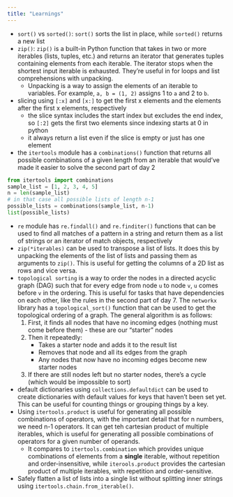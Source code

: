 ```yaml
--- 
title: "Learnings"
---
```


- `sort()` vs `sorted()`: `sort()` sorts the list in place, while `sorted()` returns a new list
- `zip()`: `zip()` is a built-in Python function that takes in two or more iterables (lists, tuples, etc.) and returns an iterator that generates tuples containing elements from each iterable. The iterator stops when the shortest input iterable is exhausted. They're useful in for loops and list comprehensions with unpacking.
    - Unpacking is a way to assign the elements of an iterable to variables. For example, `a, b = (1, 2)` assigns 1 to `a` and 2 to `b`.
- slicing using `[:x]` and `[x:]` to get the first x elements and the elements after the first x elements, respectively 
    - the slice syntax includes the start index but excludes the end index, so `[:2]` gets the first two elements since indexing starts at 0 in python
    - it always return a list even if the slice is empty or just has one element
- the `itertools` module has a `combinations()` function that returns all possible combinations of a given length from an iterable that would've made it easier to solve the second part of day 2
```python
from itertools import combinations
sample_list = [1, 2, 3, 4, 5]
n = len(sample_list)
# in that case all possible lists of length n-1
possible_lists = combinations(sample_list, n-1)
list(possible_lists)
```
- `re` module has `re.findall()` and `re.finditer()` functions that can be used to find all matches of a pattern in a string and return them as a list of strings or an iterator of match objects, respectively
- `zip(*iterables)` can be used to transpose a list of lists. It does this by unpacking the elements of the list of lists and passing them as arguments to `zip()`. This is useful for getting the columns of a 2D list as rows and vice versa.
- `topological sorting` is a way to order the nodes in a directed acyclic graph (DAG) such that for every edge from node `u` to node `v`, `u` comes before `v` in the ordering. This is useful for tasks that have dependencies on each other, like the rules in the second part of day 7. The `networkx` library has a `topological_sort()` function that can be used to get the topological ordering of a graph. The general algorithm is as follows:
    1. First, it finds all nodes that have no incoming edges (nothing must come before them) - these are our "starter" nodes
    2. Then it repeatedly:
        - Takes a starter node and adds it to the result list
        - Removes that node and all its edges from the graph
        - Any nodes that now have no incoming edges become new starter nodes
    3. If there are still nodes left but no starter nodes, there's a cycle (which would be impossible to sort)
- default dictionaries using `collections.defaultdict` can be used to create dictionaries with default values for keys that haven't been set yet. This can be useful for counting things or grouping things by a key.
- Using `itertools.product` is useful for generating all possible combinations of operators, with the important detail that for n numbers, we need n-1 operators. It can get teh cartesian product of multiple iterables, which is useful for generating all possible combinations of operators for a given number of operands.
    - It compares to `itertools.combination` which provides unique combinations of elements from a **single** iterable, without repetition and order-insensitive, while `iterools.product` provides the cartesian product of multiple iterables, with repetition and order-sensitive.
- Safely flatten a list of lists into a single list without splitting inner strings using `itertools.chain.from_iterable()`.


